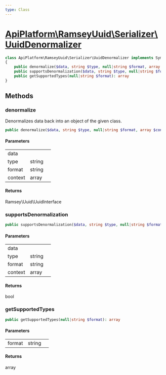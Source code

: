 ```yaml
---
type: Class
---
```


# [ApiPlatform\RamseyUuid\Serializer\UuidDenormalizer](/docs/v3.1/reference/RamseyUuid/Serializer/UuidDenormalizer)



```php
class ApiPlatform\RamseyUuid\Serializer\UuidDenormalizer implements Symfony\Component\Serializer\Normalizer\DenormalizerInterface
{
    public denormalize($data, string $type, null|string $format, array $context): Ramsey\Uuid\UuidInterface
    public supportsDenormalization($data, string $type, null|string $format, array $context): bool
    public getSupportedTypes(null|string $format): array
}
```
## Methods

### denormalize

Denormalizes data back into an object of the given class.

```php
public denormalize($data, string $type, null|string $format, array $context): Ramsey\Uuid\UuidInterface
```

#### Parameters

<table><tbody>
<tr><td>data</td><td></td><td></td></tr><tr><td>type</td><td>string</td><td></td></tr><tr><td>format</td><td>string</td><td></td></tr><tr><td>context</td><td>array</td><td></td></tr>
</tbody>
</table>

#### Returns

Ramsey\Uuid\UuidInterface

### supportsDenormalization



```php
public supportsDenormalization($data, string $type, null|string $format, array $context): bool
```

#### Parameters

<table><tbody>
<tr><td>data</td><td></td><td></td></tr><tr><td>type</td><td>string</td><td></td></tr><tr><td>format</td><td>string</td><td></td></tr><tr><td>context</td><td>array</td><td></td></tr>
</tbody>
</table>

#### Returns

bool

### getSupportedTypes



```php
public getSupportedTypes(null|string $format): array
```

#### Parameters

<table><tbody>
<tr><td>format</td><td>string</td><td></td></tr>
</tbody>
</table>

#### Returns

array
